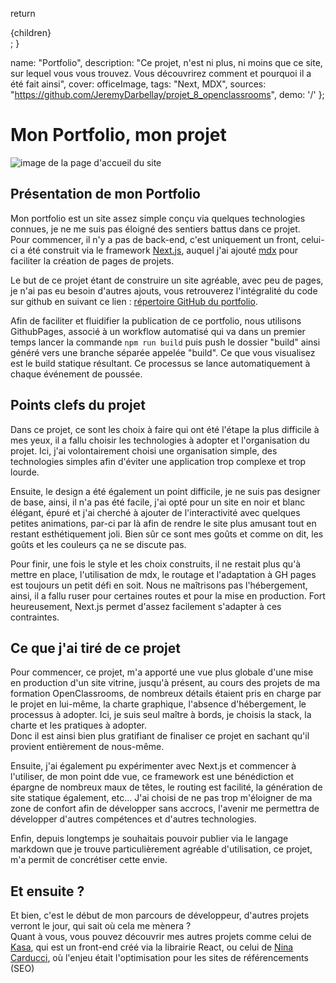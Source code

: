
  return <div className={styles.mdx}>{children}</div>;
}

  name: "Portfolio",
  description:
    "Ce projet, n'est ni plus, ni moins que ce site, sur lequel vous vous trouvez. Vous découvrirez comment et pourquoi il a été fait ainsi",
  cover: officeImage,
  tags: "Next, MDX",
  sources: "https://github.com/JeremyDarbellay/projet_8_openclassrooms",
  demo: '/'
};

<Head>
    <title>Projet portfolio de Jérémy Darbellay</title>
    <meta
        name="description"
        content={meta.description}
    />
</Head>

# Mon Portfolio, mon projet

<div className={styles.projectHeader}>
  <Image
    src={officeImage}
    alt="image de la page d'accueil du site"
  />
  <ProjectInfo meta={meta} />
</div>

## Présentation de mon Portfolio

Mon portfolio est un site assez simple conçu via quelques technologies connues, je ne me suis pas éloigné des sentiers battus dans ce projet.<br />
Pour commencer, il n'y a pas de back-end, c'est uniquement un front, celui-ci a été construit via le framework [Next.js](https://nextjs.org/), auquel j'ai ajouté [mdx](https://mdxjs.com/) pour faciliter la création de pages de projets.<br />

Le but de ce projet étant de construire un site agréable, avec peu de pages, je n'ai pas eu besoin d'autres ajouts, vous retrouverez l'intégralité du code sur github en suivant ce lien : [répertoire GitHub du portfolio](https://github.com/JeremyDarbellay/projet_8_openclassrooms).

Afin de faciliter et fluidifier la publication de ce portfolio, nous utilisons GithubPages, associé à un workflow automatisé qui va dans un premier temps lancer la commande `npm run build` puis push le dossier "build" ainsi généré vers une branche séparée appelée "build". Ce que vous visualisez est le build statique résultant. Ce processus se lance automatiquement à chaque événement de poussée.

## Points clefs du projet

Dans ce projet, ce sont les choix à faire qui ont été l'étape la plus difficile à mes yeux, il a fallu choisir les technologies à adopter et l'organisation du projet. Ici, j'ai volontairement choisi une organisation simple, des technologies simples afin d'éviter une application trop complexe et trop lourde.

Ensuite, le design a été également un point difficile, je ne suis pas designer de base, ainsi, il n'a pas été facile, j'ai opté pour un site en noir et blanc élégant, épuré et j'ai cherché à ajouter de l'interactivité avec quelques petites animations, par-ci par là afin de rendre le site plus amusant tout en restant esthétiquement joli. Bien sûr ce sont mes goûts et comme on dit, les goûts et les couleurs ça ne se discute pas.

Pour finir, une fois le style et les choix construits, il ne restait plus qu'à mettre en place, l'utilisation de mdx, le routage et l'adaptation à GH pages est toujours un petit défi en soit. Nous ne maîtrisons pas l'hébergement, ainsi, il a fallu ruser pour certaines routes et pour la mise en production. Fort heureusement, Next.js permet d'assez facilement s'adapter à ces contraintes.

## Ce que j'ai tiré de ce projet

Pour commencer, ce projet, m'a apporté une vue plus globale d'une mise en production d'un site vitrine, jusqu'à présent, au cours des projets de ma formation OpenClassrooms, de nombreux détails étaient pris en charge par le projet en lui-même, la charte graphique, l'absence d'hébergement, le processus à adopter. Ici, je suis seul maître à bords, je choisis la stack, la charte et les pratiques à adopter.<br />
Donc il est ainsi bien plus gratifiant de finaliser ce projet en sachant qu'il provient entièrement de nous-même.

Ensuite, j'ai également pu expérimenter avec Next.js et commencer à l'utiliser, de mon point dde vue, ce framework est une bénédiction et épargne de nombreux maux de têtes, le routing est facilité, la génération de site statique également, etc... J'ai choisi de ne pas trop m'éloigner de ma zone de confort afin de développer sans accrocs, l'avenir me permettra de développer d'autres compétences et d'autres technologies.

Enfin, depuis longtemps je souhaitais pouvoir publier via le langage markdown que je trouve particulièrement agréable d'utilisation, ce projet, m'a permit de concrétiser cette envie.

## Et ensuite ?

Et bien, c'est le début de mon parcours de développeur, d'autres projets verront le jour, qui sait où cela me mènera ? <br />
Quant à vous, vous pouvez découvrir mes autres projets comme celui de [Kasa](/projets/Kasa), qui est un front-end créé via la librairie React, ou celui de [Nina Carducci](/projets/NinaCarducci), où l'enjeu était l'optimisation pour les sites de référencements (SEO)

